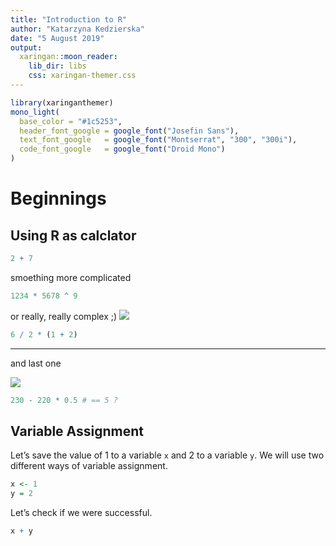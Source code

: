 ```yaml
---
title: "Introduction to R"
author: "Katarzyna Kedzierska"
date: "5 August 2019"
output:
  xaringan::moon_reader:
    lib_dir: libs
    css: xaringan-themer.css
---
```


```r
library(xaringanthemer)
mono_light(
  base_color = "#1c5253",
  header_font_google = google_font("Josefin Sans"),
  text_font_google   = google_font("Montserrat", "300", "300i"),
  code_font_google   = google_font("Droid Mono")
)
```

# Beginnings

## Using R as calclator

```r
2 + 7
```

smoething more complicated

```r
1234 * 5678 ^ 9
```

or really, really complex ;) 
![](maxresdefault.jpg)

```r
6 / 2 * (1 + 2) 
```

--- 
and last one

![](https://i1.wp.com/mindyourdecisions.com/blog/wp-content/uploads/2019/07/viral-meme-230-preview-600.png)
```r
230 - 220 * 0.5 # == 5 ?
```

## Variable Assignment

Let's save the value of 1 to a variable `x` and 2 to a variable `y`. We will use two different ways of variable assignment.
```r
x <- 1
y = 2
```

Let's check if we were successful.

```r
x + y
```

